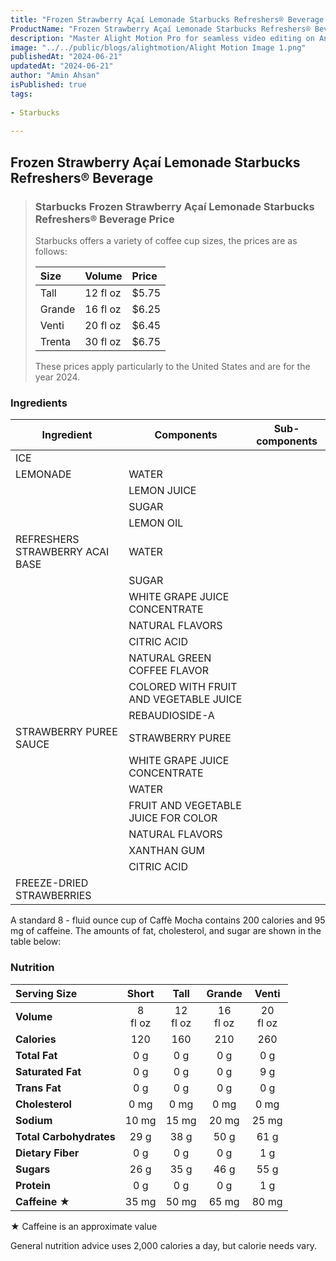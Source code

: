 ```yaml
---
title: "Frozen Strawberry Açaí Lemonade Starbucks Refreshers® Beverage Price & Calories"
ProductName: "Frozen Strawberry Açaí Lemonade Starbucks Refreshers® Beverage" 
description: "Master Alight Motion Pro for seamless video editing on Android, iOS, and Tablets with our ultimate guide, unlocking advanced features and elevating your skills in 2024!"
image: "../../public/blogs/alightmotion/Alight Motion Image 1.png"
publishedAt: "2024-06-21"
updatedAt: "2024-06-21"
author: "Amin Ahsan"
isPublished: true
tags:
 
- Starbucks
      
---
```


 
## Frozen Strawberry Açaí Lemonade Starbucks Refreshers® Beverage 
  
> ### Starbucks Frozen Strawberry Açaí Lemonade Starbucks Refreshers® Beverage  Price
>
> Starbucks offers a variety of coffee cup sizes, the prices are as follows:
>
> | Size    |   Volume     | Price |
> |:--------|:-------------|:------|
> | Tall    | 12 fl oz     | $5.75 |
> | Grande  | 16 fl oz     | $6.25 |
> | Venti   | 20 fl oz     | $6.45 |
> | Trenta  | 30 fl oz     | $6.75 |
>
> These prices apply particularly to the United States and are for the year 2024.

### Ingredients
| Ingredient              | Components                         | Sub-components                          |
|-------------------------|------------------------------------|-----------------------------------------|
| ICE                     |                                    |                                         |
| LEMONADE                | WATER                              |                                         |
|                         | LEMON JUICE                        |                                         |
|                         | SUGAR                              |                                         |
|                         | LEMON OIL                          |                                         |
| REFRESHERS STRAWBERRY ACAI BASE | WATER                      |                                         |
|                         | SUGAR                              |                                         |
|                         | WHITE GRAPE JUICE CONCENTRATE      |                                         |
|                         | NATURAL FLAVORS                    |                                         |
|                         | CITRIC ACID                        |                                         |
|                         | NATURAL GREEN COFFEE FLAVOR        |                                         |
|                         | COLORED WITH FRUIT AND VEGETABLE JUICE |                                     |
|                         | REBAUDIOSIDE-A                     |                                         |
| STRAWBERRY PUREE SAUCE  | STRAWBERRY PUREE                   |                                         |
|                         | WHITE GRAPE JUICE CONCENTRATE      |                                         |
|                         | WATER                              |                                         |
|                         | FRUIT AND VEGETABLE JUICE FOR COLOR|                                         |
|                         | NATURAL FLAVORS                    |                                         |
|                         | XANTHAN GUM                        |                                         |
|                         | CITRIC ACID                        |                                         |
| FREEZE-DRIED STRAWBERRIES|                                   |                                         |

 A standard 8 - fluid ounce cup of Caffè Mocha contains 200 calories and 95 mg of caffeine. The amounts of fat, cholesterol, and sugar are shown in the table below:

### Nutrition
|  Serving Size            | Short           | Tall       | Grande     | Venti       |
|:-------------------------|:--------------:|:------------:|:----------:|:-----------:|
| **Volume**               | 8 <br/> fl oz| 12 <br/> fl oz| 16 <br/> fl oz | 20 <br/> fl oz| 
| **Calories**             | 120           | 160          | 210         | 260          |
| **Total Fat**            | 0 g           | 0 g          | 0 g        | 0 g         |
| **Saturated Fat**        | 0 g           | 0 g          | 0 g        | 9 g         |
| **Trans Fat**            | 0 g           | 0 g          | 0 g        | 0 g         |
| **Cholesterol**          | 0 mg          | 0 mg         | 0 mg       | 0 mg        |
| **Sodium**               | 10 mg         | 15 mg        | 20 mg       | 25 mg       | 
| **Total Carbohydrates**  | 29 g          | 38 g         | 50 g        | 61 g         |
| **Dietary Fiber**        | 0 g           | 0 g          | 0 g        | 1 g         |
| **Sugars**               | 26 g          | 35 g         | 46 g        | 55 g         |
| **Protein**              | 0 g           | 0 g          | 0 g        | 1   g         |
| **Caffeine ★**          | 35 mg         | 50 mg        | 65 mg     | 80 mg      |

★ Caffeine is an approximate value

General nutrition advice uses 2,000 calories a day, but calorie needs vary.